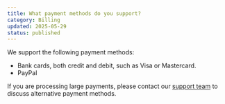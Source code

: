 ```yaml
---
title: What payment methods do you support?
category: Billing
updated: 2025-05-29
status: published
---
```

We support the following payment methods:
- Bank cards, both credit and debit, such as Visa or Mastercard.
- PayPal 

If you are processing large payments, please contact our [support team](mailto:support@cudocompute.com) to discuss alternative payment methods.
